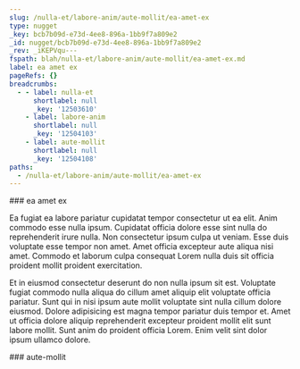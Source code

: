 ```yaml
---
slug: /nulla-et/labore-anim/aute-mollit/ea-amet-ex
type: nugget
_key: bcb7b09d-e73d-4ee8-896a-1bb9f7a809e2
_id: nugget/bcb7b09d-e73d-4ee8-896a-1bb9f7a809e2
_rev: _iKEPVqu---
fspath: blah/nulla-et/labore-anim/aute-mollit/ea-amet-ex.md
label: ea amet ex
pageRefs: {}
breadcrumbs:
  - - label: nulla-et
      shortlabel: null
      _key: '12503610'
    - label: labore-anim
      shortlabel: null
      _key: '12504103'
    - label: aute-mollit
      shortlabel: null
      _key: '12504108'
paths:
  - /nulla-et/labore-anim/aute-mollit/ea-amet-ex
---
```


<NuggetArea>
<Nugget slug="/nulla-et/labore-anim/aute-mollit/ea-amet-ex" type="nugget" _key="bcb7b09d-e73d-4ee8-896a-1bb9f7a809e2" _id="nugget/bcb7b09d-e73d-4ee8-896a-1bb9f7a809e2" _rev="_iKEPVqu---" fspath="blah/nulla-et/labore-anim/aute-mollit/ea-amet-ex.md" label="ea amet ex" paths="/nulla-et/labore-anim/aute-mollit/ea-amet-ex">
<NuggetBody>
### ea amet ex

Ea fugiat ea labore pariatur cupidatat tempor consectetur ut ea elit. Anim commodo esse nulla ipsum. Cupidatat officia dolore esse sint nulla do reprehenderit irure nulla. Non consectetur ipsum culpa ut veniam. Esse duis voluptate esse tempor non amet. Amet officia excepteur aute aliqua nisi amet. Commodo et laborum culpa consequat Lorem nulla duis sit officia proident mollit proident exercitation.

Et in eiusmod consectetur deserunt do non nulla ipsum sit est. Voluptate fugiat commodo nulla aliqua do cillum amet aliquip elit voluptate officia pariatur. Sunt qui in nisi ipsum aute mollit voluptate sint nulla cillum dolore eiusmod. Dolore adipisicing est magna tempor pariatur duis tempor et. Amet ut officia dolore aliquip reprehenderit excepteur proident mollit elit sunt labore mollit. Sunt anim do proident officia Lorem. Enim velit sint dolor ipsum ullamco dolore.

</NuggetBody>
<Breadcrumbs>
<Crumbs>
<Crumb _key="12503610" label="nulla-et" /><Crumb _key="12504103" label="labore-anim" /><Crumb _key="12504108" label="aute-mollit" />
</Crumbs>
</Breadcrumbs>
</Nugget>

<NuggetsInbound>
</NuggetsInbound>
<NuggetsOutbound>
</NuggetsOutbound>
</NuggetArea>
<PassagesInbound>
<Passage direction="inbound" type="passage" _key="12504108" _id="passage/12504108" _rev="_iKEPVqm--_" label="aute-mollit" passage="aute-mollit" fspath="blah/nulla-et/labore-anim/aute-mollit" paths="/nulla-et/labore-anim/aute-mollit" slug="/nulla-et/labore-anim/aute-mollit">
<NuggetBody>
### aute-mollit

</NuggetBody>
<Breadcrumbs>
<Crumbs>
<Crumb _key="12503610" label="nulla-et" /><Crumb _key="12504103" label="labore-anim" />
</Crumbs>
</Breadcrumbs>
</Passage>

</PassagesInbound>
<PassagesOutbound>
</PassagesOutbound>